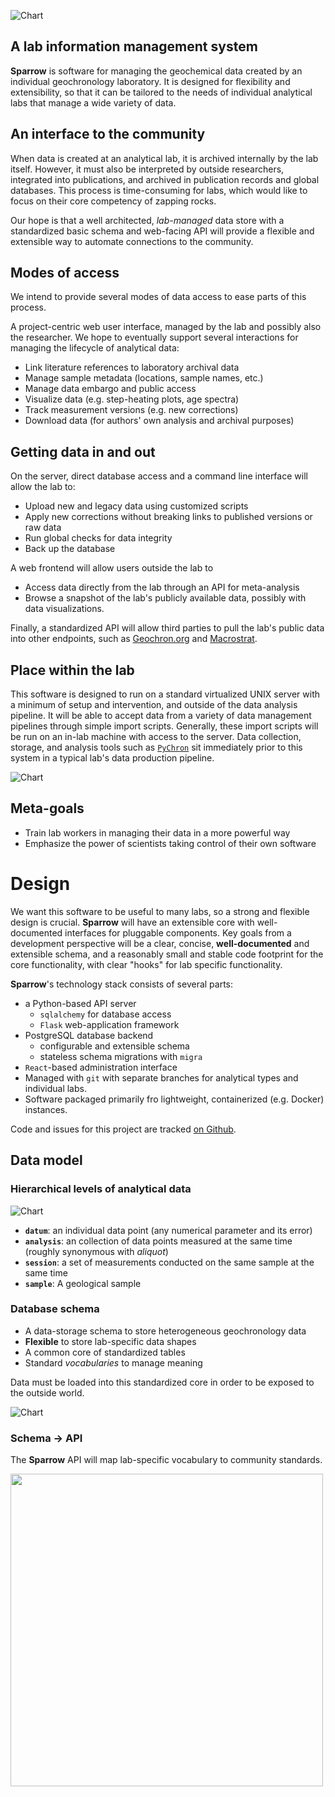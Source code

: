 
![Chart](/images/simplified-chart.png)

## A lab information management system

**Sparrow** is software for managing the geochemical data
created by an individual geochronology laboratory.
It is designed for flexibility and extensibility, so that it can
be tailored to the needs of individual analytical labs that manage a
wide variety of data.

## An interface to the community

When data is created at an analytical lab, it is archived internally by the lab itself.
However, it must also be interpreted by outside researchers, integrated into publications,
and archived in publication records and global databases. This process is time-consuming
for labs, which would like to focus on their core competency of zapping rocks.

Our hope is that a well architected, _lab-managed_ data store with a standardized basic schema and
web-facing API will provide a flexible and extensible way to automate connections to the community.

## Modes of access

We intend to provide several modes of data access to ease parts of this
process.

A project-centric web user interface, managed by the
lab and possibly also the researcher. We hope to eventually
support several interactions for managing the lifecycle
of analytical data:

- Link literature references to laboratory archival data
- Manage sample metadata (locations, sample names, etc.)
- Manage data embargo and public access
- Visualize data (e.g. step-heating plots, age spectra)
- Track measurement versions (e.g. new corrections)
- Download data (for authors' own analysis and archival purposes)

## Getting data in and out

On the server, direct database access and a
command line interface will allow the lab to:

- Upload new and legacy data using customized scripts
- Apply new corrections without breaking
  links to published versions or raw data
- Run global checks for data integrity
- Back up the database

A web frontend will allow users outside the lab to

- Access data directly from the lab through an API for meta-analysis
- Browse a snapshot of the lab's publicly available data, possibly
  with data visualizations.

Finally, a standardized API will allow third parties to pull the lab's
public data into other endpoints, such as [Geochron.org](https://geochron.org)
and [Macrostrat](https://macrostrat.org).

## Place within the lab

This software is designed to run on a standard virtualized
UNIX server with a minimum of setup and intervention, and outside
of the data analysis pipeline.
It will be able to accept data from a variety of data
management pipelines through simple import scripts. Generally,
these import scripts will be run on an in-lab machine with access
to the server. Data collection, storage, and analysis tools
such as [`PyChron`](https://github.com/NMGRL/PyChron)
sit immediately prior to this system in a typical lab's data production pipeline.

![Chart](/images/Lab-Data-Interface.png)

## Meta-goals

- Train lab workers in managing their data in a more powerful way
- Emphasize the power of scientists taking control of their own software

# Design

We want this software to be useful to many labs, so a
strong and flexible design is crucial. **Sparrow** will have an
extensible core with well-documented interfaces for pluggable
components. Key goals from a development perspective will
be a clear, concise, **well-documented** and extensible schema,
and a reasonably small and stable code footprint for the
core functionality, with clear "hooks" for lab specific
functionality.

**Sparrow**'s technology stack consists of several parts:

- a Python-based API server
  - `sqlalchemy` for database access
  - `Flask` web-application framework
- PostgreSQL database backend
  - configurable and extensible schema
  - stateless schema migrations with `migra`
- `React`-based administration interface
- Managed with `git` with separate branches for analytical
  types and individual labs.
- Software packaged primarily fro lightweight, containerized
  (e.g. Docker) instances.

Code and issues for this project are tracked [on Github](https://github.com/EarthCubeGeochron/Sparrow).

## Data model

### Hierarchical levels of analytical data

![Chart](/images/model-levels.png)

- **`datum`**: an individual data point (any numerical parameter and its error)
- **`analysis`**: an collection of data points measured at the same time
  (roughly synonymous with _aliquot_)
- **`session`**: a set of measurements conducted on the same sample
  at the same time
- **`sample`**: A geological sample

### Database schema

- A data-storage schema to store heterogeneous geochronology data
- **Flexible** to store lab-specific data shapes
- A common core of standardized tables
- Standard _vocabularies_ to manage meaning

Data must be loaded into this standardized core in order to be
exposed to the outside world.

![Chart](/images/erd-core.png)

### Schema → API

The **Sparrow** API will map lab-specific vocabulary to community standards.

<img src="/images/vocabulary-mapping.png" width="500" />

